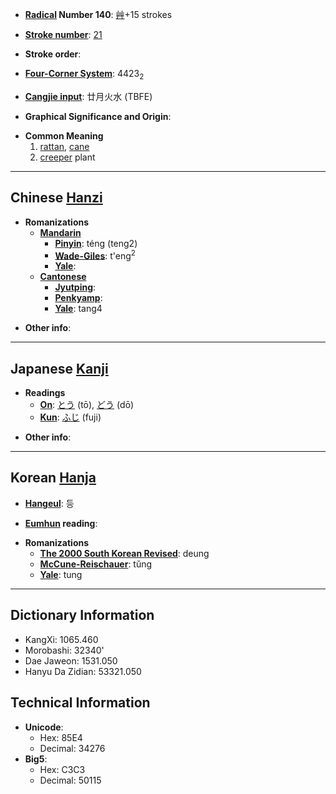* '''[[Wiktionary:Chinese radical index| Radical]] Number 140''': [[Wiktionary:Chinese radical index 艸|艸]]+15 strokes

* '''[[Wiktionary:Chinese total strokes index|Stroke number]]''': [[Wiktionary:Chinese total strokes index 21|21]]

* '''Stroke order''': 

* '''[[Wiktionary:Chinese four corner index|Four-Corner System]]''': 4423<sub>2</sub>

* '''[[Wiktionary:Chinese Cangjie index|Cangjie input]]''': 廿月火水 (TBFE)

* '''Graphical Significance and Origin''': 

* '''Common Meaning'''
*#[[rattan]], [[cane]]
*# [[creeper]] plant

----

== Chinese [[Hanzi]] ==

* '''Romanizations'''
** '''[[Mandarin]]'''
*** '''[[Pinyin]]''': téng (teng2)
*** '''[[Wade-Giles]]''': t'eng<sup>2</sup>
*** '''[[Yale]]''': 
** '''[[Cantonese]]'''
*** '''[[Jyutping]]''':
*** '''[[Penkyamp]]''': 
*** '''[[Yale]]''': tang4

* '''Other info''': 

----

== Japanese [[Kanji]] ==

* '''Readings'''
** '''[[On]]''': [[とう]] (tō), [[どう]] (dō)
** '''[[Kun]]''': [[ふじ]] (fuji)

* '''Other info''':  

----

== Korean [[Hanja]] ==

* '''[[Hangeul]]''': 등

* '''[[Eumhun]] reading''': 

* '''Romanizations'''
** '''[[The 2000 South Korean Revised Romanization|The 2000 South Korean Revised]]''': deung
** '''[[McCune-Reischauer]]''': tŭng
** '''[[Yale]]''': tung

----

== Dictionary Information ==

* KangXi: 1065.460
* Morobashi: 32340'
* Dae Jaweon: 1531.050
* Hanyu Da Zidian: 53321.050

== Technical Information ==

* '''Unicode''':
** Hex: 85E4
** Decimal: 34276
* '''Big5''':
** Hex: C3C3
** Decimal: 50115